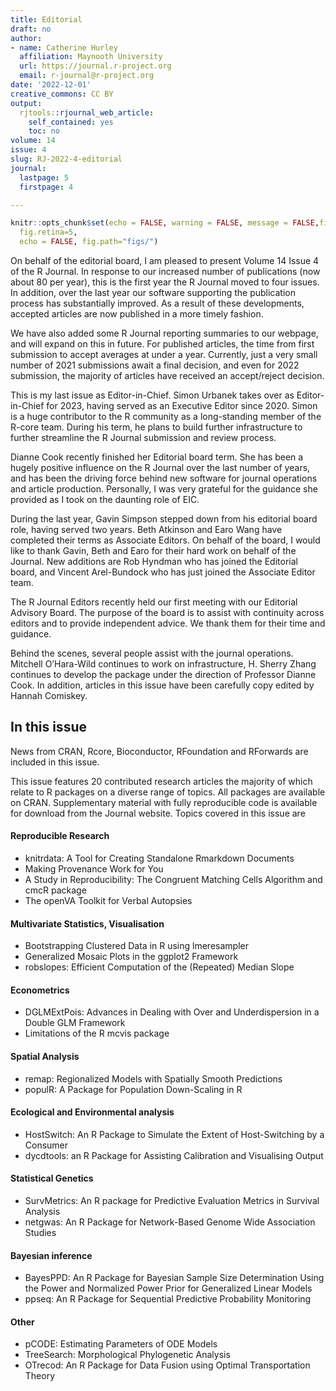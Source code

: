 ```yaml
---
title: Editorial
draft: no
author:
- name: Catherine Hurley
  affiliation: Maynooth University
  url: https://journal.r-project.org
  email: r-journal@r-project.org
date: '2022-12-01'
creative_commons: CC BY
output:
  rjtools::rjournal_web_article:
    self_contained: yes
    toc: no
volume: 14
issue: 4
slug: RJ-2022-4-editorial
journal:
  lastpage: 5
  firstpage: 4

---
```




```r
knitr::opts_chunk$set(echo = FALSE, warning = FALSE, message = FALSE,fig.align = "center",
  fig.retina=5,
  echo = FALSE, fig.path="figs/")

```



On behalf of the editorial board, I am pleased to present Volume 14 Issue 4 of the R Journal. In response to our increased number of publications (now about 80 per year), this is the first year the R Journal moved to four issues. In addition, over the last year our software supporting the publication process has substantially improved. As a result of these developments, accepted articles are now published in a more timely fashion. 

We have also added some R Journal reporting summaries to our webpage, and will expand on this in future.
For published articles, the time from first submission to accept averages at under a year.
Currently, just a very small number of 2021 submissions await a final decision, and even for 2022 submission, the majority of  articles have received an accept/reject decision.

This is my last issue as Editor-in-Chief. Simon Urbanek takes over as Editor-in-Chief for 2023, having served as an Executive Editor since 2020. Simon is a huge contributor to the R community as a long-standing member of the R-core team. During his term, he plans to build further infrastructure to further streamline the R Journal submission and  review process.

Dianne Cook recently finished her Editorial board term. She has been a hugely positive influence on the R Journal over the last number of years, and has been the driving force behind new software for journal operations and article production. Personally, I was very grateful for the guidance she provided as I took on the daunting role of EIC.

During the last year, Gavin Simpson stepped down from his editorial board role, having served two years. Beth Atkinson and Earo Wang have completed their terms as Associate Editors. On behalf of the board, I would like to thank Gavin, Beth and Earo for their hard work on behalf of the Journal.
New additions are Rob Hyndman who has joined the Editorial board, and Vincent Arel-Bundock who has just joined the Associate Editor team.

The R Journal Editors recently held our first meeting with our Editorial Advisory Board. The purpose of the board is to assist with continuity across editors and to provide independent advice. We thank them for their time and guidance.

Behind the scenes, several people  assist with the journal operations. Mitchell O'Hara-Wild continues to work on infrastructure, H. Sherry Zhang continues to develop the  \CRANpkg{rjtools} package under the direction of Professor Dianne Cook. In addition, articles in this issue have been carefully copy edited by Hannah Comiskey.



## In this issue

News from CRAN, Rcore, Bioconductor, RFoundation and RForwards are included in this issue. 


\noindent This issue features 20 contributed research articles the majority of which relate to R packages
on a diverse range of topics. All packages are available on CRAN. Supplementary  material with fully reproducible code is available for download from the Journal website.  Topics covered in this issue are


#### Reproducible Research
- knitrdata: A Tool for Creating Standalone Rmarkdown Documents
- Making Provenance Work for You
- A Study in Reproducibility: The Congruent Matching Cells Algorithm and cmcR package
- The openVA Toolkit for Verbal Autopsies

####  Multivariate Statistics, Visualisation
- Bootstrapping Clustered Data in R using lmeresampler
- Generalized Mosaic Plots in the ggplot2 Framework
- robslopes: Efficient Computation of the (Repeated) Median Slope

#### Econometrics 
- DGLMExtPois: Advances in Dealing with Over and Underdispersion in a Double GLM Framework
- Limitations of the R mcvis package

#### Spatial Analysis
- remap: Regionalized Models with Spatially Smooth Predictions
- populR: A Package for Population Down-Scaling in R

####  Ecological and Environmental analysis
- HostSwitch: An R Package to Simulate the Extent of Host-Switching by a Consumer
- dycdtools: an R Package for Assisting Calibration and Visualising Output


#### Statistical Genetics
- SurvMetrics: An R package for Predictive Evaluation Metrics in Survival Analysis
- netgwas: An R Package for Network-Based Genome Wide Association Studies


#### Bayesian inference
- BayesPPD: An R Package for Bayesian Sample Size Determination Using the Power and Normalized Power Prior for Generalized Linear Models
- ppseq: An R Package for Sequential Predictive Probability Monitoring




#### Other
- pCODE: Estimating Parameters of ODE Models
- TreeSearch: Morphological Phylogenetic Analysis
- OTrecod: An R Package for Data Fusion using Optimal Transportation Theory


